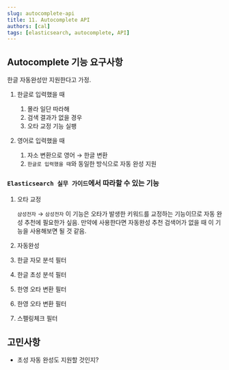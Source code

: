 ```yaml
---
slug: autocomplete-api
title: 11. Autocomplete API
authors: [cal]
tags: [elasticsearch, autocomplete, API]
---
```


## Autocomplete 기능 요구사항

한글 자동완성만 지원한다고 가정.

1. 한글로 입력했을 때

   1. 몰라 일단 따라해
   2. 검색 결과가 없을 경우
   3. 오타 교정 기능 실팽

2. 영어로 입력했을 때
   1. 자소 변환으로 영어 → 한글 변환
   2. `한글로 입력했을 때`와 동일한 방식으로 자동 완성 지원

### `Elasticsearch 실무 가이드`에서 따라할 수 있는 기능

1. 오타 교정

   `샴성전자` → `삼성전자`
   이 기능은 오타가 발생한 키워드를 교정하는 기능이므로 자동 완성 추천에 필요한가 싶음. 만약에 사용한다면 자동완성 추천 검색어가 없을 때 이 기능을 사용해보면 될 것 같음.

2. 자동완성
3. 한글 자모 분석 필터
4. 한글 초성 분석 필터
5. 한영 오타 변환 필터
6. 한영 오타 변환 필터
7. 스펠링체크 필터

## 고민사항

- 초성 자동 완성도 지원할 것인지?
